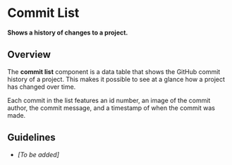 
<Meta title="Commits/List/Intro" />

# Commit List

**Shows a history of changes to a project.**

## Overview

The **commit list** component is a data table that shows the GitHub commit history of a project. This makes it possible to see at a glance how a project has changed over time.

Each commit in the list features an id number, an image of the commit author, the commit message, and a timestamp of when the commit was made.

<Story id="pages-commitlist-component--commit-list" />

## Guidelines

- _[To be added]_
